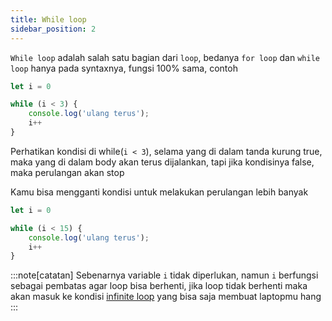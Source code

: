 ```yaml
---
title: While loop
sidebar_position: 2
---
```


`While loop` adalah salah satu bagian dari `loop`, bedanya `for loop` dan `while loop` hanya pada syntaxnya, fungsi 100% sama, contoh

```js
let i = 0

while (i < 3) {
    console.log('ulang terus');
    i++
}
```

Perhatikan kondisi di while(`i < 3`), selama yang di dalam tanda kurung true, maka yang di dalam body akan terus dijalankan, tapi jika kondisinya false, maka perulangan akan stop

Kamu bisa mengganti kondisi untuk melakukan perulangan lebih banyak

```js
let i = 0

while (i < 15) {
    console.log('ulang terus');
    i++
}
```

:::note[catatan]
Sebenarnya variable `i` tidak diperlukan, namun `i` berfungsi sebagai pembatas agar loop bisa berhenti, jika loop tidak berhenti maka akan masuk ke kondisi [infinite loop](/referensi/kamus#infinite-loop) yang bisa saja membuat laptopmu hang
:::


